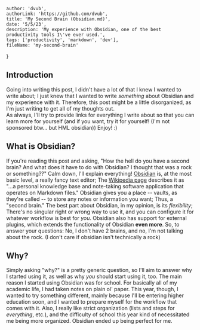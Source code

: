 
    author: 'dvub',
    authorLink: 'https://github.com/dvub',
    title: 'My Second Brain (Obsidian.md)',
    date: '5/5/23',
    description: 'My experience with Obsidian, one of the best productivity tools I\'ve ever used.',
    tags: ['productivity', 'markdown', 'dev'],
    fileName: 'my-second-brain'
}

## Introduction

Going into writing this post, I didn't have a lot of that I knew I wanted to write about; I just knew that I wanted to write *something* about Obsidian and my experience with it. Therefore, this post might be a little disorganized, as I'm just writing to get all of my thoughts out.
<br/>
As always, I'll try to provide links for everything I write about so that you can learn more for yourself (and if you want, try it for yourself! (I'm not sponsored btw... but HML obsidian)) Enjoy! :)

## What is Obsidian?

If you're reading this post and asking, "How the hell do you have a second brain? And what does it have to do with Obsidian? I thought that was a rock or something??" Calm down, I'll explain everything! [Obsidian](https://obsidian.md/) is, at the most basic level, a really fancy text editor; The [Wikipedia page](https://en.wikipedia.org/wiki/Obsidian_(software)) describes it as "...a personal knowledge base and note-taking software application that operates on Markdown files." Obsidian gives you a place -- vaults, as they're called -- to store any notes or information you want; Thus, a "second brain." The best part about Obsidian, in my opinion, is its *flexibility*; There's no singular right or wrong way to use it, and you can configure it for whatever workflow is best for *you*. Obsidian also has support for external plugins, which extends the functionality of Obsidian **even more**. So, to answer your questions: No, I don't have 2 brains, and no, I'm not talking about the rock. (I don't care if obsidian isn't technically a rock)

## Why?

Simply asking "why?" is a pretty generic question, so I'll aim to answer why I started using it, as well as why *you* should start using it, too. The main reason I started using Obsidian was for school. For basically all of my academic life, I had taken notes on plain ol' paper. This year, though, I wanted to try something different, mainly because I'll be entering higher education soon, and I wanted to prepare myself for the workflow that comes with it. Also, I really like strict organization (lists and steps for *everything*, etc.), and the difficulty of school this year kind of necessitated me being more organized. Obsidian ended up being perfect for me.


